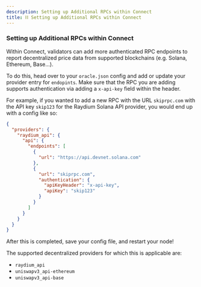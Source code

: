 ```yaml
---
description: Setting up Additional RPCs within Connect
title: ⛓️ Setting up Additional RPCs within Connect
---
```


### Setting up Additional RPCs within Connect

Within Connect, validators can add more authenticated RPC endpoints to report decentralized price data from supported blockchains (e.g. Solana, Ethereum, Base...).

To do this, head over to your `oracle.json` config and add or update your provider entry for `endopints`. Make sure that the RPC you are adding supports authentication via adding a `x-api-key` field within the header.

For example, if you wanted to add a new RPC with the URL `skiprpc.com` with the API key `skip123` for the Raydium Solana API provider, you would end up with a config like so:

```json
{
  "providers": {
    "raydium_api": {
      "api": {
        "endpoints": [
          {
            "url": "https://api.devnet.solana.com"
          },
          {
            "url": "skiprpc.com",
            "authentication": {
              "apiKeyHeader": "x-api-key",
              "apiKey": "skip123"
            }
          }
        ]
      }
    }
  }
}
```

After this is completed, save your config file, and restart your node!

The supported decentralized providers for which this is applicable are:

- `raydium_api`
- `uniswapv3_api-ethereum`
- `uniswapv3_api-base`
